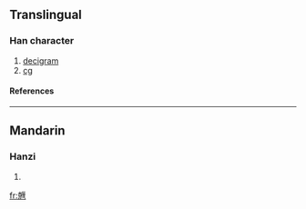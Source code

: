 ==Translingual==
===Han character===
{{Han char|rn=10|rad=儿|as=14|sn=16|four=|canj=十山一田土 (JUMWG)}}
# [[decigram]]
# [[cg]]
====References====
{{Han ref|kx=0125.281|dkj=01405|dj=0266.130|hdz=10275.071|uh=5163|ud=20835|bh=A25E|bd=41566}}
----
==Mandarin==
===Hanzi===
{{cmn-hanzi|pin=[[lǐ]] (li3)|wg=li<sup>3</sup>}}
# {{defn|Mandarin}}




[[fr:兣]]